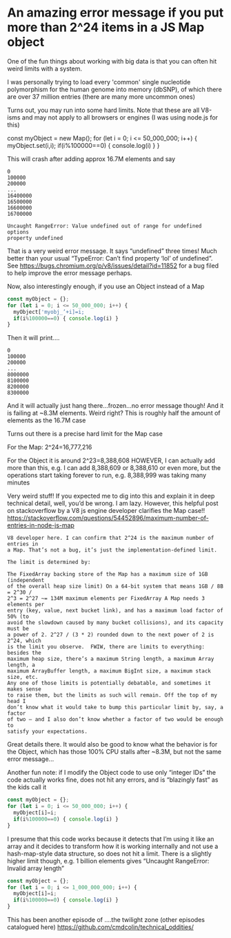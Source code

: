 # An amazing error message if you put more than 2^24 items in a JS Map object

One of the fun things about working with big data is that you can often hit
weird limits with a system.

I was personally trying to load every 'common' single nucleotide polymorphism
for the human genome into memory (dbSNP), of which there are over 37 million
entries (there are many more uncommon ones)

Turns out, you may run into some hard limits. Note that these are all V8-isms
and may not apply to all browsers or engines (I was using node.js for this)

const myObject = new Map();
for (let i = 0; i <= 50_000_000; i++) {
  myObject.set(i,i);
  if(i%100000==0) { console.log(i) }
}



This will crash after adding approx 16.7M elements and say




```
0
100000
200000
...
16400000
16500000
16600000
16700000

Uncaught RangeError: Value undefined out of range for undefined options
property undefined
```


That is a very weird error message. It says “undefined” three times! Much
better than your usual “TypeError: Can’t find property ‘lol’ of undefined”. See
https://bugs.chromium.org/p/v8/issues/detail?id=11852 for a bug filed to help
improve the error message perhaps.

Now, also interestingly enough, if you use an Object instead of a Map



```js
const myObject = {};
for (let i = 0; i <= 50_000_000; i++) {
  myObject['myobj_’+i]=i;
  if(i%100000==0) { console.log(i) }
}
```




Then it will print….

```
0
100000
200000
...
8000000
8100000
8200000
8300000
```

And it will actually just hang there…frozen…no error message though! And it is
failing at ~8.3M elements. Weird right? This is roughly half the amount of
elements as the 16.7M case

Turns out there is a precise hard limit for the Map case

For the Map: 2^24=16,777,216

For the Object it is around 2^23=8,388,608 HOWEVER, I can actually add more
than this, e.g. I can add 8,388,609 or 8,388,610 or even more, but the
operations start taking forever to run, e.g. 8,388,999 was taking many minutes



Very weird stuff! If you expected me to dig into this and explain it in deep
technical detail, well, you’d be wrong. I am lazy. However, this helpful post
on stackoverflow by a V8 js engine developer clarifies the Map case!!
https://stackoverflow.com/questions/54452896/maximum-number-of-entries-in-node-js-map




```
V8 developer here. I can confirm that 2^24 is the maximum number of entries in
a Map. That’s not a bug, it’s just the implementation-defined limit.

The limit is determined by:

The FixedArray backing store of the Map has a maximum size of 1GB (independent
of the overall heap size limit) On a 64-bit system that means 1GB / 8B = 2^30 /
2^3 = 2^27 ~= 134M maximum elements per FixedArray A Map needs 3 elements per
entry (key, value, next bucket link), and has a maximum load factor of 50% (to
avoid the slowdown caused by many bucket collisions), and its capacity must be
a power of 2. 2^27 / (3 * 2) rounded down to the next power of 2 is 2^24, which
is the limit you observe.  FWIW, there are limits to everything: besides the
maximum heap size, there’s a maximum String length, a maximum Array length, a
maximum ArrayBuffer length, a maximum BigInt size, a maximum stack size, etc.
Any one of those limits is potentially debatable, and sometimes it makes sense
to raise them, but the limits as such will remain. Off the top of my head I
don’t know what it would take to bump this particular limit by, say, a factor
of two – and I also don’t know whether a factor of two would be enough to
satisfy your expectations.

```


Great details there. It would also be good to know what the behavior is for the
Object, which has those 100% CPU stalls after ~8.3M, but not the same error
message...







Another fun note: if I modify the Object code to use only “integer IDs” the
code actually works fine, does not hit any errors, and is “blazingly fast” as
the kids call it



```js
const myObject = {};
for (let i = 0; i <= 50_000_000; i++) {
  myObject[i]=i;
  if(i%100000==0) { console.log(i) }
}
```


I presume that this code works because it detects that I’m using it like an
array and it decides to transform how it is working internally and not use a
hash-map-style data structure, so does not hit a limit. There is a slightly
higher limit though, e.g. 1 billion elements gives “Uncaught RangeError:
Invalid array length”



```js
const myObject = {};
for (let i = 0; i <= 1_000_000_000; i++) {
  myObject[i]=i;
  if(i%100000==0) { console.log(i) }
}
```



This has been another episode of ....the twilight zone (other episodes
catalogued here) https://github.com/cmdcolin/technical_oddities/
